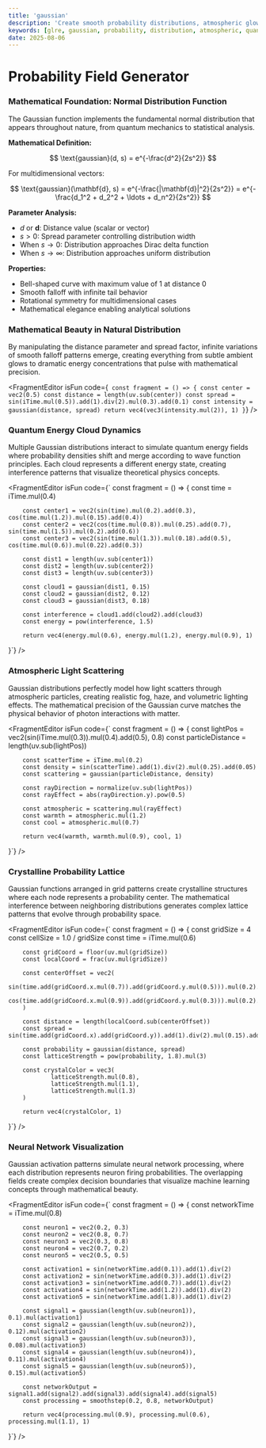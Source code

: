 ```yaml
---
title: 'gaussian'
description: 'Create smooth probability distributions, atmospheric glows, and quantum field visualizations using mathematical Gaussian functions'
keywords: [glre, gaussian, probability, distribution, atmospheric, quantum, field, blur, glow]
date: 2025-08-06
---
```



# Probability Field Generator

### Mathematical Foundation: Normal Distribution Function

The Gaussian function implements the fundamental normal distribution that appears throughout nature, from quantum mechanics to statistical analysis.

**Mathematical Definition:**

$$
\text{gaussian}(d, s) = e^{-\frac{d^2}{2s^2}}
$$

For multidimensional vectors:

$$
\text{gaussian}(\mathbf{d}, s) = e^{-\frac{|\mathbf{d}|^2}{2s^2}} = e^{-\frac{d_1^2 + d_2^2 + \ldots + d_n^2}{2s^2}}
$$

**Parameter Analysis:**

- $d$ or $\mathbf{d}$: Distance value (scalar or vector)
- $s > 0$: Spread parameter controlling distribution width
- When $s \rightarrow 0$: Distribution approaches Dirac delta function
- When $s \rightarrow \infty$: Distribution approaches uniform distribution

**Properties:**

- Bell-shaped curve with maximum value of 1 at distance 0
- Smooth falloff with infinite tail behavior
- Rotational symmetry for multidimensional cases
- Mathematical elegance enabling analytical solutions

### Mathematical Beauty in Natural Distribution

By manipulating the distance parameter and spread factor, infinite variations of smooth falloff patterns emerge, creating everything from subtle ambient glows to dramatic energy concentrations that pulse with mathematical precision.

<FragmentEditor
        isFun
        code={`
const fragment = () => {
        const center = vec2(0.5)
        const distance = length(uv.sub(center))
        const spread = sin(iTime.mul(0.5)).add(1).div(2).mul(0.3).add(0.1)
        const intensity = gaussian(distance, spread)
        return vec4(vec3(intensity.mul(2)), 1)
}`}
/>

### Quantum Energy Cloud Dynamics

Multiple Gaussian distributions interact to simulate quantum energy fields where probability densities shift and merge according to wave function principles. Each cloud represents a different energy state, creating interference patterns that visualize theoretical physics concepts.

<FragmentEditor
        isFun
        code={`
const fragment = () => {
        const time = iTime.mul(0.4)

        const center1 = vec2(sin(time).mul(0.2).add(0.3), cos(time.mul(1.2)).mul(0.15).add(0.4))
        const center2 = vec2(cos(time.mul(0.8)).mul(0.25).add(0.7), sin(time.mul(1.5)).mul(0.2).add(0.6))
        const center3 = vec2(sin(time.mul(1.3)).mul(0.18).add(0.5), cos(time.mul(0.6)).mul(0.22).add(0.3))

        const dist1 = length(uv.sub(center1))
        const dist2 = length(uv.sub(center2))
        const dist3 = length(uv.sub(center3))

        const cloud1 = gaussian(dist1, 0.15)
        const cloud2 = gaussian(dist2, 0.12)
        const cloud3 = gaussian(dist3, 0.18)

        const interference = cloud1.add(cloud2).add(cloud3)
        const energy = pow(interference, 1.5)

        return vec4(energy.mul(0.6), energy.mul(1.2), energy.mul(0.9), 1)

}`}
/>

### Atmospheric Light Scattering

Gaussian distributions perfectly model how light scatters through atmospheric particles, creating realistic fog, haze, and volumetric lighting effects. The mathematical precision of the Gaussian curve matches the physical behavior of photon interactions with matter.

<FragmentEditor
        isFun
        code={`
const fragment = () => {
        const lightPos = vec2(sin(iTime.mul(0.3)).mul(0.4).add(0.5), 0.8)
        const particleDistance = length(uv.sub(lightPos))

        const scatterTime = iTime.mul(0.2)
        const density = sin(scatterTime).add(1).div(2).mul(0.25).add(0.05)
        const scattering = gaussian(particleDistance, density)

        const rayDirection = normalize(uv.sub(lightPos))
        const rayEffect = abs(rayDirection.y).pow(0.5)

        const atmospheric = scattering.mul(rayEffect)
        const warmth = atmospheric.mul(1.2)
        const cool = atmospheric.mul(0.7)

        return vec4(warmth, warmth.mul(0.9), cool, 1)

}`}
/>

### Crystalline Probability Lattice

Gaussian functions arranged in grid patterns create crystalline structures where each node represents a probability center. The mathematical interference between neighboring distributions generates complex lattice patterns that evolve through probability space.

<FragmentEditor
        isFun
        code={`
const fragment = () => {
        const gridSize = 4
        const cellSize = 1.0 / gridSize
        const time = iTime.mul(0.6)

        const gridCoord = floor(uv.mul(gridSize))
        const localCoord = frac(uv.mul(gridSize))

        const centerOffset = vec2(
                sin(time.add(gridCoord.x.mul(0.7)).add(gridCoord.y.mul(0.5))).mul(0.2).add(0.5),
                cos(time.add(gridCoord.x.mul(0.9)).add(gridCoord.y.mul(0.3))).mul(0.2).add(0.5)
        )

        const distance = length(localCoord.sub(centerOffset))
        const spread = sin(time.add(gridCoord.x).add(gridCoord.y)).add(1).div(2).mul(0.15).add(0.05)

        const probability = gaussian(distance, spread)
        const latticeStrength = pow(probability, 1.8).mul(3)

        const crystalColor = vec3(
                latticeStrength.mul(0.8),
                latticeStrength.mul(1.1),
                latticeStrength.mul(1.3)
        )

        return vec4(crystalColor, 1)

}`}
/>

### Neural Network Visualization

Gaussian activation patterns simulate neural network processing, where each distribution represents neuron firing probabilities. The overlapping fields create complex decision boundaries that visualize machine learning concepts through mathematical beauty.

<FragmentEditor
        isFun
        code={`
const fragment = () => {
        const networkTime = iTime.mul(0.8)

        const neuron1 = vec2(0.2, 0.3)
        const neuron2 = vec2(0.8, 0.7)
        const neuron3 = vec2(0.3, 0.8)
        const neuron4 = vec2(0.7, 0.2)
        const neuron5 = vec2(0.5, 0.5)

        const activation1 = sin(networkTime.add(0.1)).add(1).div(2)
        const activation2 = sin(networkTime.add(0.3)).add(1).div(2)
        const activation3 = sin(networkTime.add(0.7)).add(1).div(2)
        const activation4 = sin(networkTime.add(1.2)).add(1).div(2)
        const activation5 = sin(networkTime.add(1.8)).add(1).div(2)

        const signal1 = gaussian(length(uv.sub(neuron1)), 0.1).mul(activation1)
        const signal2 = gaussian(length(uv.sub(neuron2)), 0.12).mul(activation2)
        const signal3 = gaussian(length(uv.sub(neuron3)), 0.08).mul(activation3)
        const signal4 = gaussian(length(uv.sub(neuron4)), 0.11).mul(activation4)
        const signal5 = gaussian(length(uv.sub(neuron5)), 0.15).mul(activation5)

        const networkOutput = signal1.add(signal2).add(signal3).add(signal4).add(signal5)
        const processing = smoothstep(0.2, 0.8, networkOutput)

        return vec4(processing.mul(0.9), processing.mul(0.6), processing.mul(1.1), 1)

}`}
/>
